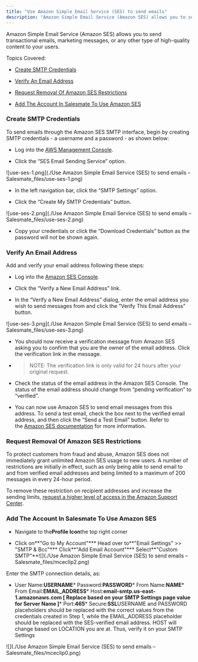```yaml
---
title: "Use Amazon Simple Email Service (SES) to send emails"
description: "Amazon Simple Email Service (Amazon SES) allows you to send transactional emails, marketing messages, or any other type of high-quality content to you..."
---
```


Amazon Simple Email Service (Amazon SES) allows you to send transactional emails, marketing messages, or any other type of high-quality content to your users.

Topics Covered:


*   [Create SMTP Credentials](https://support.salesmate.io/hc/en-us/articles/4407427564569#step-1-create-smtp-credentials)

*   [Verify An Email Address](https://support.salesmate.io/hc/en-us/articles/4407427564569#step-2-verify-an-email-address)

*   [Request Removal Of Amazon SES Restrictions](https://support.salesmate.io/hc/en-us/articles/4407427564569#h_01HS89HZ8MN0NN82EEPNJY5B8S)

*   [Add The Account In Salesmate To Use Amazon SES](https://support.salesmate.io/hc/en-us/articles/4407427564569#step-4-configure-your-application-to-use-amazon-ses)


### Create SMTP Credentials

To send emails through the Amazon SES SMTP interface, begin by creating SMTP credentials - a username and a password - as shown below:


*   Log into the [AWS Management Console](https://console.aws.amazon.com/console/home).


*   Click the “SES Email Sending Service” option.


![use-ses-1.png](./Use Amazon Simple Email Service (SES) to send emails – Salesmate_files/use-ses-1.png)


*   In the left navigation bar, click the “SMTP Settings” option.


*   Click the “Create My SMTP Credentials” button.


![use-ses-2.png](./Use Amazon Simple Email Service (SES) to send emails – Salesmate_files/use-ses-2.png)


*   Copy your credentials or click the “Download Credentials” button as the password will not be shown again.



### Verify An Email Address

Add and verify your email address following these steps:


*   Log into the [Amazon SES Console](https://console.aws.amazon.com/ses).


*   Click the “Verify a New Email Address” link.


*   In the “Verify a New Email Address” dialog, enter the email address you wish to send messages from and click the “Verify This Email Address” button.


![use-ses-3.png](./Use Amazon Simple Email Service (SES) to send emails – Salesmate_files/use-ses-3.png)


*   You should now receive a verification message from Amazon SES asking you to confirm that you are the owner of the email address. Click the verification link in the message.

*   > NOTE: The verification link is only valid for 24 hours after your original request.


*   Check the status of the email address in the Amazon SES Console. The status of the email address should change from “pending verification” to “verified”.


*   You can now use Amazon SES to send email messages from this address. To send a test email, check the box next to the verified email address, and then click the “Send a Test Email” button. Refer to the [Amazon SES documentation](http://docs.aws.amazon.com/ses/latest/DeveloperGuide/verify-email-addresses.html) for more information.



### Request Removal Of Amazon SES Restrictions

To protect customers from fraud and abuse, Amazon SES does not immediately grant unlimited Amazon SES usage to new users. A number of restrictions are initially in effect, such as only being able to send email to and from verified email addresses and being limited to a maximum of 200 messages in every 24-hour period.

To remove these restriction on recipient addresses and increase the sending limits, [request a higher level of access in the Amazon Support Center](http://docs.aws.amazon.com/ses/latest/DeveloperGuide/request-production-access.html).


### Add The Account In Salesmate To Use Amazon SES


*   Navigate to the**Profile Icon**the top right corner

*   Click on**"Go to My Account"***   Head over to**"Email Settings" >>  "SMTP & Bcc"***   Click**"Add Email Account"***   Select**"Custom SMTP"**![](./Use Amazon Simple Email Service (SES) to send emails – Salesmate_files/mceclip2.png)

Enter the SMTP connection details, as:


*   User Name:**USERNAME***   Password:**PASSWORD***   From Name:**NAME***   From Email:**EMAIL\_ADDRESS***   Host:**email-smtp.us-east-1.amazonaws.com \[ Replace based on your SMTP Settings page value for Server Name \]***   Port:**465***   Secure:**SSL**USERNAME and PASSWORD placeholders should be replaced with the correct values from the credentials created in Step 1, while the EMAIL\_ADDRESS placeholder should be replaced with the SES-verified email address. HOST will change based on LOCATION you are at. Thus, verify it on your SMTP Settings

![](./Use Amazon Simple Email Service (SES) to send emails – Salesmate_files/mceclip0.png)
